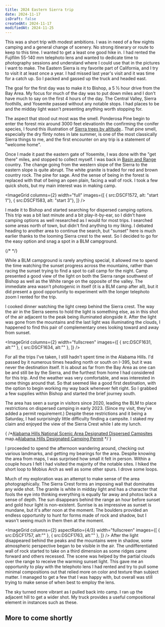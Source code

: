 ```yaml
---
title: 2024 Eastern Sierra trip
date: 2024-11-17
isDraft: false
createdAt: 2024-11-17
modifiedAt: 2024-11-25
---
```



This was a short trip with modest ambitions.  I was in need of a few nights camping and a general change of scenery.  No strong itinerary or route to keep to this time.  I wanted to get a least one good hike in.  I had rented the Fujifilm 55-140 mm telephoto lens and wanted to dedicate time to photography sessions and understand where I could use that in the pictures I want to make.  The Eastern Sierra is my favorite part of California, and I try to visit it at least once a year.  I had missed last year's visit and it was time for a catch up.  So I packed and gassed up the truck and headed east.  

The goal for the first day was to make it to Bishop, a 5 ½ hour drive from the Bay Area.  My focus for much of the day was to put down miles and I don't have much to say on the first 4 hours of the day.  The Central Valley, Sierra foothills, and Yosemite passed without any notable stops.  I had places to be and the midday light wasn't presenting anything worth stopping for.  

The aspect that stood out most was the smell.  Ponderosa Pine begin to enter the forest mix around 3000 feet elevation<Sidenote>In the confirming the conifer species, I found this illustration of [Sierra trees by altitude](https://www.csun.edu/science/sierras/trees/veg-1000/profile.jpg).</Sidenote>.  That pine smell, especially the dry flinty notes in late summer, is one of the most classically Sierra things to me, and the first encounter on any trip is a statement of "welcome home".  

Once I made it past the eastern gate of Yosemite, I was done with the "get there" miles, and stopped to collect myself.  I was back in [Basin and Range](https://en.wikipedia.org/wiki/Basin_and_Range_Province) country.  The change going from the western slope of the Sierra to the eastern slope is quite abrupt.  The white granite is traded for red and brown country rock.  The pine for sage.  And the sense of being in the forest is replaced with that of being an open plain, facing a wall of rock.  I took a few quick shots, but my main interest was in making camp.

<ImageGrid
   columns={2}
   width="full"
   images={[
	   { src:DSCF1572, alt: "start 1"},
	   { src:DSCF1583, alt: "start 3"},
   ]}
/>

<Sidenote num={false} inflow={false}><SidenoteImage src={DSCF1598} alt="" /></Sidenote>I made it to Bishop and started searching for dispersed camping options.  This trip was a bit last minute and a bit play-it-by-ear, so I didn't have camping options as well researched as I would for most trips.  I searched some areas north of town, but didn't find anything to my liking.  I debated heading to another area to continue the search, but "sunset" here is much earlier thanks to the looming Sierra crest to the west. So I decided to go for the easy option and snag a spot in a BLM campground.

{/* <BasicImage src={DSCF1598} alt="" fullwidth={false} /> */}

While a BLM campground is rarely anything special, it allowed me to spend the time watching the sunset progress across the mountains, rather than racing the sunset trying to find a spot to call camp for the night.  Camp presented a good view of the light on both the Sierra range southwest of Bishop as well as the White range on the opposite of the valley.  The immediate area wasn't photogenic in itself (it is a BLM camp after all), but it did present a good opportunity to experiment with the longer telephoto zoom I rented for the trip.  

<BasicImage src={DSCF1605} alt="" fullwidth={false} />

I cooked dinner watching the light creep behind the Sierra crest.   The way the air in the Sierra seems to hold the light is something else, as in this shot of the air adjacent to the peak being illuminated alongside it.  After the light was gone from the mountains and the last light was illuminating the clouds, I happened to find this pair of complementary ones looking toward and away from sunset.

<ImageGrid
   columns={2}
   width="fullscreen"
   images={[
    { src:DSCF1631, alt:"" },
    { src:DSCF1634, alt:"" },
   ]}
/>

For all the trips I've taken, I still hadn't spent time in the Alabama Hills.  I'd passed by it numerous times heading north or south on I-395, but it was never the destination itself.  It is about as far from the Bay Area as one can be and still be by the Sierra, and the furthest from home I had considered for this trip.  And the weather was very comfortable, and was interested in some things around that.  So that seemed like a good first destination, with the option to begin working my way back whenever felt right.  So I grabbed a few supplies within Bishop and started the brief journey south.

The area has seen a surge in visitors since 2020, leading the BLM to place restrictions on dispersed camping in early 2023. (Since my visit, they've added a permit requirement.) Despite these restrictions and it being a Saturday, I had surprisingly little difficulty finding a campsite. I staked my claim and enjoyed the view of the Sierra Crest while I ate my lunch.

{ /*<Sidenote>[Alabama Hills National Scenic Area Designated Dispersed Campsites](https://www.blm.gov/sites/default/files/docs/2023-02/AH_Camp_Map_508.pdf) map.</Sidenote>a<Sidenote>[Alabama Hills Designated Camping Permit](https://sierraforever.org/alabama-hills-camping-permit/)</Sidenote> */ }

<BasicImage src={DSCF1654} alt="" />

I proceeded to spend the afternoon wandering around, checking out various landmarks, and getting my bearings for the area.  Despite knowing the area from maps, I was surprised how small it felt in person.  Within a couple hours I felt I had visited the majority of the notable sites. I hiked the short loop to Mobius Arch as well as some other spurs.  I drove some loops.  

Much of my exploration was an attempt to make sense of the area photographically.  The Sierra Crest forms an imposing wall that dominates any wide shot.  The granite is white in midday light and has a character that fools the eye into thinking everything is equally far away and photos lack a sense of depth.  The sun disappears behind the range an hour before sunset and gold hour light is non-existent.  Sunrise is as impressive as sunset is mundane, but it's after noon at the moment.  The boulders provided an endless opportunity to hunt for forms made of rock and shadow, but I wasn't seeing much in them then at the moment.

<ImageGrid
   columns={2}
   aspectRatio={4/3}
   width="fullscreen"
   images={[
    { src:DSCF1757, alt:"" },
	{ src:DSCF1763, alt:"" },
   ]}
/>
After the light disappeared behind the peaks and the mountains were in shadow, some atmospheric perspective began to be visible in the air.  The undifferentiated wall of rock started to take on a third dimension as some ridges came forward and others recessed.  The scene was helped by the partial clouds over the range to receive the warming sunset light.  This gave me an opportunity to play with the telephoto lens I had rented and try to pull some minimal compositions out that relied more on color and texture than subject matter.  I managed to get a few that I was happy with, but overall was still trying to make sense of when best to employ the lens.

The sky turned more vibrant as I pulled back into camp.  I ran up the adjacent hill to get a wider shot.  My truck provides a useful compositional element in instances such as these.

<BasicImage src={DSCF1772} alt="" />



## More to come shortly

